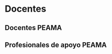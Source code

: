 # Docentes {#Doc}

<!-- Este capítulo presenta el consolidado de las principales características asociadas a la información estadística oficial de los docentes de carrera adscritos a la Sede Tumaco de la Universidad Nacional de Colombia así como la información estadística del personal que apoya las labores académicas en esta sede y que se encuentran vinculados a través de otras formas de contratación. -->

<!-- A continuación, se presenta una breve descripción de las secciones que hacen parte de este capítulo así como la ubicación del sitio web en donde se presentan las definiciones, los estándares y las codificaciones/clasificaciones que hacen parte de la información acá contenida (*metadatos*) y cuya exploración y lectura, sin duda, facilitará el entendimiento de las cifras asociadas, principalmente, a la población de docentes de carrera en esta sede de la Universidad.  -->


<!-- <h3>**Secciones**</h3>  -->


<!-- * [Docentes de carrera](#DocCar): contiene la información oficial del total de docentes de carrera adscritos a la Sede Tumaco de la Universidad Nacional de Colombia y que fueron vinculados mediante concurso profesoral abierto y público o por reingreso a la carrera docente. -->


<!-- * [Docentes PEAMA](#DocPEAMA): contiene la información oficial del total de ..... -->

<!-- * [Profesionales de apoyo PEAMA](#DocApo): contiene la información oficial del total de ..... -->


<!-- <h3>**Metadatos**</h3> -->

<!-- La construcción de las cifras oficiales de docentes de carrera en la Sede Tumaco, las definiciones que hacen parte de esta categoría así como las codificaciones y clasificaciones aquí empleadas se encuentran contenidas en la sección **Docentes** del capítulo de *Metadatos* de las cifras oficiales generales que hacen parte de la página de [estadísticas](http://estadisticas.unal.edu.co/home/) de la Universidad Nacional de Colombia. Invitamos a los lectores a explorar y conocer estos metadatos los cuales, además de orientar y facilitar el entendimiento de la información de docentes de carrera, se encuentran disponibles en el siguiente enlace. -->

<!-- * [Metadatos Cifras Oficiales Universidad Nacional de Colombia](http://estadisticas.unal.edu.co/menu-principal/cifras-generales/metadatos/cifras-generales/) -->


<!-- ## Docentes de carrera {#DocCar} -->

<!-- A continuación, se presentan las principales características asociadas a los docentes de carrera de la **Sede Tumaco** de la Universidad Nacional de Colombia. En específico, se presenta la evolución histórica de los docentes desde diferentes perspectivas: general, sexo, grupos de edad y máximo nivel de formación. Para cada una de las variables analizadas se presenta la evolución histórica (*serie de tiempo*) así como el comportamiento actual (*estado actual*) derivado de las últimas mediciones disponibles. -->

<!-- <br> -->
<!-- <blockquote> -->
<!-- <p><strong><p style="color:red;">Nota: Número de docentes de carrera </p></strong><br> -->
<!-- El número de docentes de carrera en la Sede Tumaco de la Universidad es bajo. Este hecho implica leer con precaución las frecuencias relativas (porcentajes) presentes en algunos de los resultados que se presentan a continuación. Estos, por por los bajos tamaños poblacionales existentes, son altamentente inestables/volátiles. -->
<!-- </p> -->
<!-- </blockquote> -->
<!-- <br> -->

<!-- ### Evolución Histórica -->

<!-- A continuación, la Figura \@ref(fig:F1DocCar), presenta la evolución histórica -*desde el periodo 20082*-, del total de docentes de carrera de la **Sede Tumaco**. -->

<!-- ```{r F1DocCar, fig.cap='Fuente: Dirección Nacional de Planeación y Estadística con base en información de la Dirección Nacional de Talento Humano'} -->
<!-- SERIE_DOC_CAR -->
<!-- ``` -->
<!-- <br> -->

<!-- ### Información por sexo  -->

<!-- A continuación, las figuras \@ref(fig:F2DocCar) y \@ref(fig:F3DocCar) presentan, respectivamente, la evolución histórica y el comportamiento actual del total de docentes de carrera de la **Sede Tumaco** según el sexo biológico. -->


<!-- ```{r F2DocCar, fig.cap='Fuente: Dirección Nacional de Planeación y Estadística con base en información de la Dirección Nacional de Talento Humano'} -->
<!-- SEXO_SERIE_DOC_CAR -->
<!-- ``` -->

<!-- ```{r F3DocCar, fig.cap='Fuente: Dirección Nacional de Planeación y Estadística con base en información de la Dirección Nacional de Talento Humano'} -->
<!-- SEXO_ACTUAL_DOC_CAR -->
<!-- ``` -->
<!-- <br> -->

<!-- ### Información por edad -->

<!-- A continuación, las figuras \@ref(fig:F4DocCar) y \@ref(fig:F5DocCar) presentan, respectivamente, la evolución histórica y el comportamiento actual del total de docentes de carrera de la **Sede Tumaco** según grupos de edad. -->


<!-- ```{r F4DocCar, fig.cap='Fuente: Dirección Nacional de Planeación y Estadística con base en información de la Dirección Nacional de Talento Humano'} -->
<!-- EDAD_SERIE_DOC_CAR -->
<!-- ``` -->

<!-- ```{r F5DocCar, fig.cap='Fuente: Dirección Nacional de Planeación y Estadística con base en información de la Dirección Nacional de Talento Humano'} -->
<!-- EDAD_ACTUAL_DOC_CAR -->
<!-- ``` -->
<!-- <br> -->

<!-- ### Información por máximo nivel de formación -->

<!-- A continuación, las figuras \@ref(fig:F6DocCar) y \@ref(fig:F7DocCar) presentan, respectivamente, la evolución histórica y el comportamiento actual del total de docentes de carrera de la **Sede Tumaco** según el máximo nivel de formación. -->

<!-- ```{r F6DocCar, fig.cap='Fuente: Dirección Nacional de Planeación y Estadística con base en información de la Dirección Nacional de Talento Humano'} -->
<!-- FORMACION_SERIE_DOC_CAR -->
<!-- ``` -->

<!-- ```{r F7DocCar, fig.cap='Fuente: Dirección Nacional de Planeación y Estadística con base en información de la Dirección Nacional de Talento Humano'} -->
<!-- FORMACION_ACTUAL_DOC_CAR -->
<!-- ``` -->


## Docentes PEAMA {#DocPEAMA}

## Profesionales de apoyo PEAMA {#DocApo}